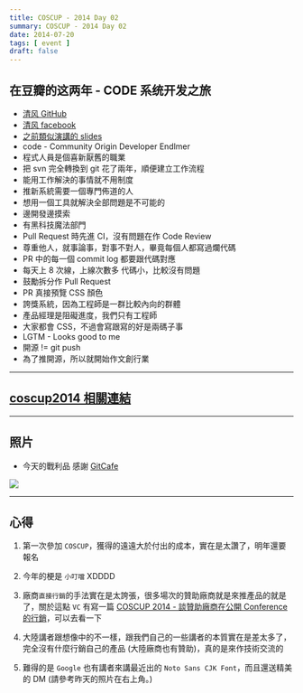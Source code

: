 ```yaml
---
title: COSCUP - 2014 Day 02
summary: COSCUP - 2014 Day 02
date: 2014-07-20
tags: [ event ]
draft: false
---
```


## 在豆瓣的这两年 - CODE 系统开发之旅

- [清风 GitHub](https://github.com/qingfeng)
- [清风 facebook](https://www.facebook.com/qingfeng)
- [之前類似演講的 slides](http://share.csdn.net/slides/2799)
- code - Community Origin Developer Endlmer
- 程式人員是個喜新厭舊的職業
- 把 svn 完全轉換到 git 花了兩年，順便建立工作流程
- 能用工作解決的事情就不用制度
- 推新系統需要一個專門佈道的人
- 想用一個工具就解決全部問題是不可能的
- 邊開發邊摸索
- 有黑科技魔法部門
- Pull Request 時先進 CI，沒有問題在作 Code Review
- 尊重他人，就事論事，對事不對人，畢竟每個人都寫過爛代碼
- PR 中的每一個 commit log 都要跟代碼對應
- 每天上 8 次線，上線次數多 代碼小，比較沒有問題
- 鼓勵拆分作 Pull Request
- PR 真接預覽 CSS 顏色
- 誇獎系統，因為工程師是一群比較內向的群體
- 產品經理是阻礙進度，我們只有工程師
- 大家都會 CSS，不過會寫跟寫的好是兩碼子事
- LGTM - Looks good to me
- 開源 != git push
- 為了推開源，所以就開始作文創行業

---

## [coscup2014 相關連結](https://ethercalc.org/coscup2014)

---

## 照片

- 今天的戰利品 感謝 [GitCafe](https://gitcafe.com/)

![](/static/images/2014/2014-coscup-day-02/01.webp)

---

## 心得

1. 第一次參加 `COSCUP`，獲得的遠遠大於付出的成本，實在是太讚了，明年還要報名

2. 今年的梗是 `小叮噹` XDDDD

3. 廠商`直接行銷`的手法實在是太誇張，很多場次的贊助廠商就是來推產品的就是了，關於這點 `VC` 有寫一篇 [COSCUP 2014 - 談贊助廠商在公開 Conference 的行銷](http://blog.kumaya.co/2014/07/20/promotion-in-conferences)，可以去看一下

4. 大陸講者跟想像中的不一樣，跟我們自己的一些講者的本質實在是差太多了，完全沒有什麼行銷自己的產品 (大陸廠商也有贊助)，真的是來作技術交流的

5. 難得的是 `Google` 也有講者來講最近出的 `Noto Sans CJK Font`，而且還送精美的 DM (請參考昨天的照片在右上角。)